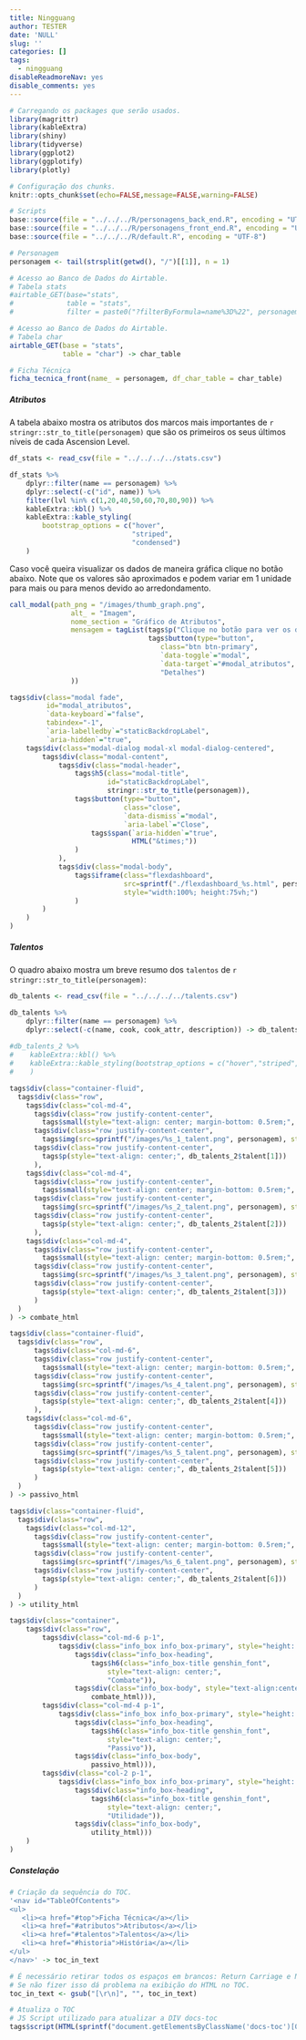```yaml
---
title: Ningguang
author: TESTER
date: 'NULL'
slug: ''
categories: []
tags:
  - ningguang
disableReadmoreNav: yes
disable_comments: yes
---
```


```r

# Carregando os packages que serão usados.
library(magrittr)
library(kableExtra)
library(shiny)
library(tidyverse)
library(ggplot2)
library(ggplotify)
library(plotly)

# Configuração dos chunks.
knitr::opts_chunk$set(echo=FALSE,message=FALSE,warning=FALSE)

# Scripts
base::source(file = "../../../R/personagens_back_end.R", encoding = "UTF-8")
base::source(file = "../../../R/personagens_front_end.R", encoding = "UTF-8")
base::source(file = "../../../R/default.R", encoding = "UTF-8")

# Personagem
personagem <- tail(strsplit(getwd(), "/")[[1]], n = 1)

```

```r

# Acesso ao Banco de Dados do Airtable.
# Tabela stats
#airtable_GET(base="stats",
#             table = "stats",
#             filter = paste0("?filterByFormula=name%3D%22", personagem,"%22")) -> stats

# Acesso ao Banco de Dados do Airtable.
# Tabela char
airtable_GET(base = "stats",
             table = "char") -> char_table
```

```r
# Ficha Técnica
ficha_tecnica_front(name_ = personagem, df_char_table = char_table)
```

<h5 id="atributos" class="header_toc">Atributos</h3>

A tabela abaixo mostra os atributos dos marcos mais importantes de `r stringr::str_to_title(personagem)` que são os primeiros os seus últimos níveis de cada Ascension Level.

```r
df_stats <- read_csv(file = "../../../../stats.csv")

df_stats %>%
    dplyr::filter(name == personagem) %>%
    dplyr::select(-c("id", name)) %>% 
    filter(lvl %in% c(1,20,40,50,60,70,80,90)) %>%
    kableExtra::kbl() %>%
    kableExtra::kable_styling(
        bootstrap_options = c("hover",
                              "striped",
                              "condensed")
    )
```

Caso você queira visualizar os dados de maneira gráfica clique no botão abaixo. Note que os valores são aproximados e podem variar em 1 unidade para mais ou para menos devido ao arredondamento.

```r
call_modal(path_png = "/images/thumb_graph.png",
               alt_ = "Imagem",
               nome_section = "Gráfico de Atributos",
               mensagem = tagList(tags$p("Clique no botão para ver os detalhes."),
                                  tags$button(type="button",
                                     class="btn btn-primary",
                                     `data-toggle`="modal",
                                     `data-target`="#modal_atributos",
                                     "Detalhes")
               ))
```

```r
tags$div(class="modal fade",
         id="modal_atributos",
         `data-keyboard`="false",
         tabindex="-1",
         `aria-labelledby`="staticBackdropLabel",
         `aria-hidden`="true",
    tags$div(class="modal-dialog modal-xl modal-dialog-centered",
        tags$div(class="modal-content",
            tags$div(class="modal-header",
                tags$h5(class="modal-title",
                        id="staticBackdropLabel",
                        stringr::str_to_title(personagem)),
                tags$button(type="button",
                            class="close",
                            `data-dismiss`="modal",
                            `aria-label`="Close",
                    tags$span(`aria-hidden`="true",
                              HTML("&times;"))
                )
            ),
            tags$div(class="modal-body",
                tags$iframe(class="flexdashboard",
                            src=sprintf("./flexdashboard_%s.html", personagem),
                            style="width:100%; height:75vh;")
                )
        )
    )
)

```

<h5 id="talentos" class="header_toc">Talentos</h3>

O quadro abaixo mostra um breve resumo dos `talentos` de `r stringr::str_to_title(personagem)`:

```r
db_talents <- read_csv(file = "../../../../talents.csv")

db_talents %>%
    dplyr::filter(name == personagem) %>%
    dplyr::select(-c(name, cook, cook_attr, description)) -> db_talents_2
    
#db_talents_2 %>%
#    kableExtra::kbl() %>%
#    kableExtra::kable_styling(bootstrap_options = c("hover","striped","condensed")
#    )
```

```r
tags$div(class="container-fluid",
  tags$div(class="row",
    tags$div(class="col-md-4",
      tags$div(class="row justify-content-center",
        tags$small(style="text-align: center; margin-bottom: 0.5rem;", "Ataque Normal")),
      tags$div(class="row justify-content-center",
        tags$img(src=sprintf("/images/%s_1_talent.png", personagem), style="width: 50px;")),
      tags$div(class="row justify-content-center",
        tags$p(style="text-align: center;", db_talents_2$talent[1]))
      ),
    tags$div(class="col-md-4",
      tags$div(class="row justify-content-center",
        tags$small(style="text-align: center; margin-bottom: 0.5rem;", "Habilidade")),
      tags$div(class="row justify-content-center",
        tags$img(src=sprintf("/images/%s_2_talent.png", personagem), style="width: 50px;")),
      tags$div(class="row justify-content-center",
        tags$p(style="text-align: center;", db_talents_2$talent[2]))
      ),
    tags$div(class="col-md-4",
      tags$div(class="row justify-content-center",
        tags$small(style="text-align: center; margin-bottom: 0.5rem;", "Supremo")),
      tags$div(class="row justify-content-center",
        tags$img(src=sprintf("/images/%s_3_talent.png", personagem), style="width: 50px;")),
      tags$div(class="row justify-content-center",
        tags$p(style="text-align: center;", db_talents_2$talent[3]))
      )
  )
) -> combate_html

tags$div(class="container-fluid",
  tags$div(class="row",
      tags$div(class="col-md-6",
      tags$div(class="row justify-content-center",
        tags$small(style="text-align: center; margin-bottom: 0.5rem;", "Ascensão 1")),
      tags$div(class="row justify-content-center",
        tags$img(src=sprintf("/images/%s_4_talent.png", personagem), style="width: 50px;")),
      tags$div(class="row justify-content-center",
        tags$p(style="text-align: center;", db_talents_2$talent[4]))
      ),
    tags$div(class="col-md-6",
      tags$div(class="row justify-content-center",
        tags$small(style="text-align: center; margin-bottom: 0.5rem;", "Ascensão 4")),
      tags$div(class="row justify-content-center",
        tags$img(src=sprintf("/images/%s_5_talent.png", personagem), style="width: 50px;")),
      tags$div(class="row justify-content-center",
        tags$p(style="text-align: center;", db_talents_2$talent[5]))
      )
  )
) -> passivo_html

tags$div(class="container-fluid",
  tags$div(class="row",
    tags$div(class="col-md-12",
      tags$div(class="row justify-content-center",
        tags$small(style="text-align: center; margin-bottom: 0.5rem;", "Utilidade")),
      tags$div(class="row justify-content-center",
        tags$img(src=sprintf("/images/%s_6_talent.png", personagem), style="width: 50px;")),
      tags$div(class="row justify-content-center",
        tags$p(style="text-align: center;", db_talents_2$talent[6]))
      )
  )
) -> utility_html

tags$div(class="container",
    tags$div(class="row",
        tags$div(class="col-md-6 p-1",
            tags$div(class="info_box info_box-primary", style="height: 91%;",
                tags$div(class="info_box-heading",
                    tags$h6(class="info_box-title genshin_font",
                        style="text-align: center;",
                        "Combate")),
                tags$div(class="info_box-body", style="text-align:center",
                    combate_html))),
        tags$div(class="col-md-4 p-1",
            tags$div(class="info_box info_box-primary", style="height: 91%;",
                tags$div(class="info_box-heading",
                    tags$h6(class="info_box-title genshin_font",
                        style="text-align: center;",
                        "Passivo")),
                tags$div(class="info_box-body",
                    passivo_html))),
        tags$div(class="col-2 p-1",
            tags$div(class="info_box info_box-primary", style="height: 91%;",
                tags$div(class="info_box-heading",
                    tags$h6(class="info_box-title genshin_font",
                        style="text-align: center;",
                        "Utilidade")),
                tags$div(class="info_box-body",
                    utility_html)))
    )
)
```

<h5 id="constelacao" class="header_toc">Constelação</h3>



```r
# Criação da sequência do TOC.
'<nav id="TableOfContents">
<ul>
   <li><a href="#top">Ficha Técnica</a></li>
   <li><a href="#atributos">Atributos</a></li>
   <li><a href="#talentos">Talentos</a></li>
   <li><a href="#historia">História</a></li>
</ul>
</nav>' -> toc_in_text

# É necessário retirar todos os espaços em brancos: Return Carriage e Nova linhas.
# Se não fizer isso dá problema na exibição do HTML no TOC.
toc_in_text <- gsub("[\r\n]", "", toc_in_text)

# Atualiza o TOC
# JS Script utilizado para atualizar a DIV docs-toc
tags$script(HTML(sprintf("document.getElementsByClassName('docs-toc')[0].innerHTML = '%s';", toc_in_text)))
```
